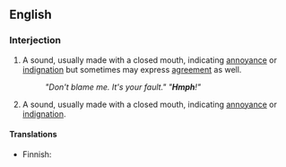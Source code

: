 ==English==

===Interjection===
{{en-intj}}
# {{onomat}} A sound, usually made with a closed mouth, indicating [[annoyance]] or [[indignation]] but sometimes may express [[agreement]] as well.
#: ''"Don't blame me. It's your fault."  "'''Hmph'''!"''
# {{onomat}} A sound, usually made with a closed mouth, indicating [[annoyance]] or [[indignation]].

====Translations====
{{trans-top|sound of annoyance or indignation}}
* Finnish: {{t|fi|pöh}}
{{trans-mid}}
{{trans-bottom}}
